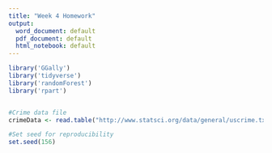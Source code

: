 ```yaml
---
title: "Week 4 Homework"
output:
  word_document: default
  pdf_document: default
  html_notebook: default
---
```



```r
library('GGally')
library('tidyverse')
library('randomForest')
library('rpart')


#Crime data file 
crimeData <- read.table("http://www.statsci.org/data/general/uscrime.txt", header = TRUE)

#Set seed for reproducibility
set.seed(156)

```

